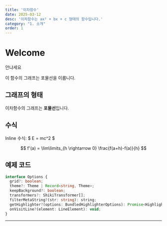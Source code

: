 ```yaml
---
title: '이차함수'
date: 2025-03-12
desc: '이차함수는 ax² + bx + c 형태의 함수입니다.'
category: "1. 소개"
order: 1
---
```



# Welcome

안냐세요

이 함수의 그래프는 포물선을 이룹니다.

## 그래프의 형태

이차함수의 그래프는 **포물선**입니다.

## 수식

Inline 수식: $ E = mc^2 $

<BlockMath>$$ f'(a) = \lim\limits_{h \rightarrow 0} \frac{f(a+h)-f(a)}{h} $$</BlockMath>


## 예제 코드

```typescript
interface Options {
  grid?: boolean;
  theme?: Theme | Record<string, Theme>;
  keepBackground?: boolean;
  transformers?: ShikiTransformer[];
  filterMetaString?(str: string): string;
  getHighlighter?(options: BundledHighlighterOptions): Promise<Highlighter>;
  onVisitLine?(element: LineElement): void;
}
```

---